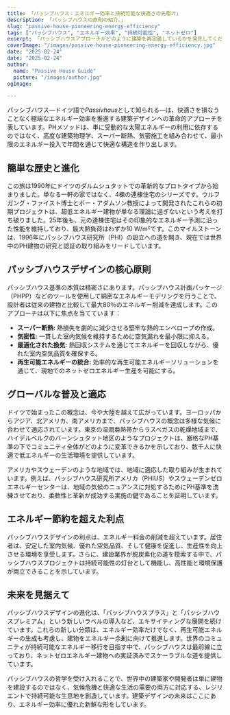```yaml
---
title: 「パッシブハウス：エネルギー効率と持続可能な快適さの先駆け」
description: 「パッシブハウスの原則の紹介。」
slug: "passive-house-pioneering-energy-efficiency"
tags: ["パッシブハウス", "エネルギー効率", "持続可能性", "ネットゼロ"]
excerpt: 「パッシブハウスアプローチがどのように建築を再定義しているかを発見してください。建物の種類や気候に関係なく、優れた室内快適性、劇的に削減されたエネルギー使用、そして二酸化炭素排出の大幅な削減を実現しています。」
coverImage: "/images/passive-house-pioneering-energy-efficiency.jpg"
date: "2025-02-24"
date: "2025-02-24"
author: 
  name: "Passive House Guide"
  picture: "/images/author.jpg"
ogImage: 

---
```

パッシブハウス—ドイツ語で*Passivhaus*として知られる—は、快適さを損なうことなく極端なエネルギー効率を推進する建築デザインへの革命的アプローチを表しています。PHメソッドは、単に受動的な太陽エネルギーの利用に依存するのではなく、高度な建築物理学、スーパー断熱、気密施工を組み合わせて、最小限のエネルギー投入で年間を通じて快適な構造を作り出します。

## 簡単な歴史と進化

この旅は1990年にドイツのダルムシュタットでの革新的なプロトタイプから始まりました。単なる一軒の家ではなく、4棟の連棟住宅のシリーズです。ウルフガング・ファイスト博士とボー・アダムソン教授によって開発されたこれらの初期プロジェクトは、超低エネルギー建物が単なる理論に過ぎないという考えを打ち破りました。25年後も、元の連棟住宅はその印象的なエネルギー予測に沿った性能を維持しており、最大熱負荷はわずか10 W/m²です。このマイルストーンは、1996年にパッシブハウス研究所（PHI）の設立への道を開き、現在では世界中のPH建物の研究と認証の取り組みをリードしています。
## パッシブハウスデザインの核心原則

パッシブハウス基準の本質は精密さにあります。パッシブハウス計画パッケージ（PHPP）などのツールを使用して綿密なエネルギーモデリングを行うことで、設計者は従来の建物と比較して最大80％のエネルギー削減を達成します。このアプローチは以下に焦点を当てています：
- **スーパー断熱:** 熱損失を劇的に減少させる堅牢な熱的エンベロープの作成。
- **気密性:** 一貫した室内気候を維持するために空気漏れを最小限に抑える。
- **最適化された換気:** 熱回収システムを通じてエネルギーを回収しながら、優れた室内空気品質を確保する。
- **再生可能エネルギーの統合:** 効率的な再生可能エネルギーソリューションを通じて、現地でのネットゼロエネルギー生産を可能にする。

## グローバルな普及と適応

ドイツで始まったこの概念は、今や大陸を越えて広がっています。ヨーロッパからアジア、北アメリカ、南アメリカまで、パッシブハウスの概念は多様な気候に合わせて適応されています。東京の湿潤亜熱帯からラスベガスの乾燥地域まで、ハイデルベルクのバーンシュタット地区のようなプロジェクトは、厳格なPH基準の下でコミュニティ全体がどのように変革できるかを示しており、数千人に快適で低エネルギーの生活環境を提供しています。

アメリカやスウェーデンのような地域では、地域に適応した取り組みが生まれています。例えば、パッシブハウス研究所アメリカ（PHIUS）やスウェーデンゼロエネルギーセンターは、地域の気候のニュアンスに対処するためにPH基準を洗練させており、柔軟性と革新が成功する実施の鍵であることを証明しています。
## エネルギー節約を超えた利点

パッシブハウスデザインの利点は、エネルギー料金の削減を超えています。居住者は、安定した室内気候、優れた空気品質、そして健康を促進し、生産性を向上させる環境を享受します。さらに、建設業界が脱炭素化の道を模索する中で、パッシブハウスプロジェクトは持続可能性の灯台として機能し、高性能と環境保護が両立できることを示しています。

## 未来を見据えて

パッシブハウスデザインの進化は、「パッシブハウスプラス」と「パッシブハウスプレミアム」という新しいラベルの導入など、エキサイティングな展開を続けています。これらの新しい分類は、エネルギー効率だけでなく、再生可能エネルギーの生成も考慮し、建物をエネルギー余剰に向けて推進します。世界のコミュニティが持続可能なエネルギー移行を目指す中で、パッシブハウスは最前線に立っており、ネットゼロエネルギー建物への実証済みでスケーラブルな道を提供しています。

パッシブハウスの哲学を受け入れることで、世界中の建築家や開発者は単に建物を建設するのではなく、気候危機と快適な生活の需要の両方に対応する、レジリエントで持続可能な生息地を創造しています。建築デザインの未来はここにあり、エネルギー効率に優れた新鮮な形をしています。
